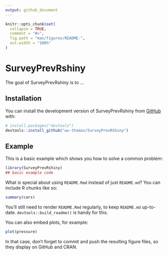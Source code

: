 ```yaml
---
output: github_document
---
```


<!-- README.md is generated from README.Rmd. Please edit that file -->

```r
knitr::opts_chunk$set(
  collapse = TRUE,
  comment = "#>",
  fig.path = "man/figures/README-",
  out.width = "100%"
)
```

# SurveyPrevRshiny

<!-- badges: start -->
<!-- badges: end -->

The goal of SurveyPrevRshiny is to ...

## Installation

You can install the development version of SurveyPrevRshiny from [GitHub](https://github.com/) with:

``` r
# install.packages("devtools")
devtools::install_github("wu-thomas/SurveyPrevRShiny")
```

## Example

This is a basic example which shows you how to solve a common problem:

```r
library(SurveyPrevRshiny)
## basic example code
```

What is special about using `README.Rmd` instead of just `README.md`? You can include R chunks like so:

```r
summary(cars)
```

You'll still need to render `README.Rmd` regularly, to keep `README.md` up-to-date. `devtools::build_readme()` is handy for this.

You can also embed plots, for example:

```r
plot(pressure)
```

In that case, don't forget to commit and push the resulting figure files, so they display on GitHub and CRAN.
